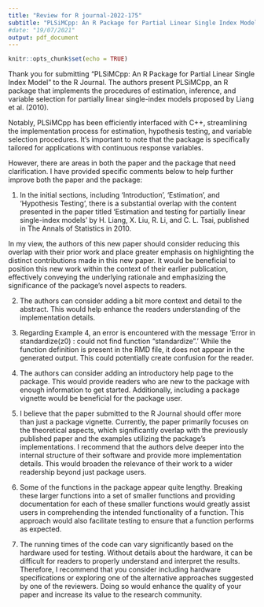 ---
title: "Review for R journal-2022-175"
subtitle: "PLSiMCpp: An R Package for Partial Linear Single Index Model"
#date: "19/07/2021"
output: pdf_document
---

```{r setup, include=FALSE}
knitr::opts_chunk$set(echo = TRUE)
```

Thank you for submitting "PLSiMCpp: An R Package for Partial Linear Single Index Model" to the R Journal. The authors present PLSiMCpp, an R package that implements the procedures of estimation, inference, and variable selection for partially linear single-index models proposed by Liang et al. (2010).

Notably, PLSiMCpp has been efficiently interfaced with C++, streamlining the implementation process for estimation, hypothesis testing, and variable selection procedures. It's important to note that the package is specifically tailored for applications with continuous response variables.

However, there are areas in both the paper and the package that need clarification. I have provided specific comments below to help further improve both the paper and the package:


1. In the initial sections, including 'Introduction', 'Estimation', and 'Hypothesis Testing', there is a substantial overlap with the content presented in the paper titled 'Estimation and testing for partially linear single-index models' by H. Liang, X. Liu, R. Li, and C. L. Tsai, published in The Annals of Statistics in 2010.

  In my view, the authors of this new paper should consider reducing this overlap with their prior work and place greater emphasis on highlighting the distinct contributions made in this new paper. It would be beneficial to position this new work within the context of their earlier publication, effectively conveying the underlying rationale and emphasizing the significance of the package's novel aspects to readers.

2. The authors can consider adding a bit more context and detail to the abstract. This would help enhance the readers understanding of the implementation details.

3. Regarding Example 4, an error is encountered with the message 'Error in standardize(z0) : could not find function "standardize".' While the function definition is present in the RMD file, it does not appear in the generated output. This could potentially create confusion for the reader.

4.  The authors can consider adding an introductory help page to the package. This would provide readers who are new to the package with enough information to get started. Additionally, including a package vignette would be beneficial for the package user.

5. I believe that the paper submitted to the R Journal should offer more than just a package vignette. Currently, the paper primarily focuses on the theoretical aspects, which significantly overlap with the previously published paper and the examples utilizing the package's implementations. I recommend that the authors delve deeper into the internal structure of their software and provide more implementation details. This would broaden the relevance of their work to a wider readership beyond just package users.

6. Some of the functions in the package appear quite lengthy. Breaking these larger functions into a set of smaller functions and providing documentation for each of these smaller functions would greatly assist users in comprehending the intended functionality of a function. This approach would also facilitate testing to ensure that a function performs as expected.

7. The running times of the code can vary significantly based on the hardware used for testing. Without details about the hardware, it can be difficult for readers to properly understand and interpret the results. Therefore, I recommend that you consider including hardware specifications or exploring one of the alternative approaches suggested by one of the reviewers. Doing so would enhance the quality of your paper and increase its value to the research community.

